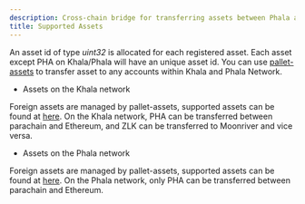 ```yaml
---
description: Cross-chain bridge for transferring assets between Phala and other blockchains.
title: Supported Assets
---
```



An asset id of type _uint32_ is allocated for each registered asset. Each asset except PHA on Khala/Phala will have an unique asset id. You can use [pallet-assets](https://github.com/paritytech/substrate/tree/master/frame/assets) to transfer asset to any accounts within Khala and Phala Network.

* Assets on the Khala network

Foreign assets are managed by pallet-assets, supported assets can be found at [here](https://polkadot.js.org/apps/?rpc=wss%3A%2F%2Fkhala-api.phala.network%2Fws#/assets). On the Khala network, PHA can be transferred between parachain and Ethereum, and ZLK can be transferred to Moonriver and vice versa.

* Assets on the Phala network

Foreign assets are managed by pallet-assets, supported assets can be found at [here](https://polkadot.js.org/apps/?rpc=wss%3A%2F%2Fapi.phala.network%2Fws#/assets). On the Phala network, only PHA can be transferred between parachain and Ethereum.
